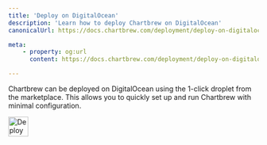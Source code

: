 ```yaml
---
title: 'Deploy on DigitalOcean'
description: 'Learn how to deploy Chartbrew on DigitalOcean'
canonicalUrl: https://docs.chartbrew.com/deployment/deploy-on-digitalocean/

meta: 
    - property: og:url
      content: https://docs.chartbrew.com/deployment/deploy-on-digitalocean/

---
```


Chartbrew can be deployed on DigitalOcean using the 1-click droplet from the marketplace. This allows you to quickly set up and run Chartbrew with minimal configuration.


<a href="https://marketplace.digitalocean.com/apps/chartbrew?refcode=ad35bbba717a&action=deploy" target="_blank" rel="noopener noreferrer">
  <img src="https://chartbrew-static.b-cdn.net/logos/do-btn-blue.png" alt="Deploy to DigitalOcean" height="40" noZoom />
</a>

